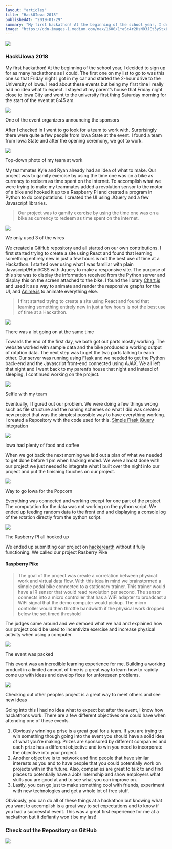 ```yaml
---
layout: "articles"
title: "HackUIowa 2018"
publishedAt: "2019-01-29"
summary: "My first hackathon! At the beginning of the school year, I decided to sign up for as many hackathons as I could."
image: "https://cdn-images-1.medium.com/max/1600/1*aSc4r2HsN03JEt3yStxLKg.png"
---
```


![](https://cdn-images-1.medium.com/max/1600/1*aSc4r2HsN03JEt3yStxLKg.png)

### HackUIowa 2018

My first hackathon! At the beginning of the school year, I decided to sign up
for as many hackathons as I could. The first one on my list to go to was this
one so that Friday night I got in my car and started the 2-hour drive to the
University of Iowa. I read about these events but being my first time I really
had no idea what to expect. I stayed at my parent’s house that Friday night
close to Iowa City and went to the university first thing Saturday morning for
the start of the event at 8:45 am.

![](https://cdn-images-1.medium.com/max/1600/1*cv2Nn3AypLbMDxCSCmwjZw.jpeg)

<span className="figcaption_hack">
  One of the event organizers announcing the sponsors
</span>

After I checked in I went to go look for a team to work with. Surprisingly there
were quite a few people from Iowa State at the event. I found a team from Iowa
State and after the opening ceremony, we got to work.

![](https://cdn-images-1.medium.com/max/1600/1*sLuD-_-xn3sbAobOZT5sjA.jpeg)

<span className="figcaption_hack">Top-down photo of my team at work</span>

My teammates Kyle and Ryan already had an idea of what to make. Our project was
to gamify exercise by using the time one was on a bike as currency to redeem as
time spent on the internet. To accomplish what we were trying to make my
teammates added a revolution sensor to the motor of a bike and hooked it up to a
Raspberry Pi and created a program in Python to do computations. I created the
UI using JQuery and a few Javascript libraries.

> Our project was to gamify exercise by using the time one was on a bike as
> currency to redeem as time spent on the internet.

![](https://cdn-images-1.medium.com/max/1600/1*7Jz4OPELNj3yl5HBpJ2spQ.jpeg)

<span className="figcaption_hack">We only used 3 of the wires</span>

We created a GitHub repository and all started on our own contributions. I first
started trying to create a site using React and found that learning something
entirely new in just a few hours is not the best use of time at a Hackathon. I
started over using what I was familiar with plain Javascript/Html/CSS with
Jquery to make a responsive site. The purpose of this site was to display the
information received from the Python server and display this on the screen
attached to the bike. I found the library [Chart.js](https://www.chartjs.org/)
and used it as a way to animate and render the responsive graphs for the UI, and
[Anime.js](https://animejs.com/) to animate everything else.

> I first started trying to create a site using React and found that learning
> something entirely new in just a few hours is not the best use of time at a
> Hackathon.

![](https://cdn-images-1.medium.com/max/1600/1*VvTFbNKj5H92rvqXhQHkcg.jpeg)

<span className="figcaption_hack">
  There was a lot going on at the same time
</span>

Towards the end of the first day, we both got out parts mostly working. The
website worked with sample data and the bike produced a working output of
rotation data. The next step was to get the two parts talking to each other. Our
server was running using [Flask ](http://flask.pocoo.org/)and we needed to get
the Python back-end and the Javascript front-end connected using AJAX. We all
left that night and I went back to my parent’s house that night and instead of
sleeping, I continued working on the project.

![](https://cdn-images-1.medium.com/max/1600/1*7Np-Ay8rgjwe11y-LUZRWQ.jpeg)

<span className="figcaption_hack">Selfie with my team</span>

Eventually, I figured out our problem. We were doing a few things wrong such as
file structure and the naming schemes so what I did was create a new project
that was the simplest possible way to have everything working. I created a
Repository with the code used for this. [Simple Flask jQuery
integration](https://github.com/Jonathannsegal/Simple_Flask_jQuery_integration)

![](https://cdn-images-1.medium.com/max/1600/1*hgm8-R1YrQ0_ch6-Z3_9FA.jpeg)

<span className="figcaption_hack">Iowa had plenty of food and coffee</span>

When we got back the next morning we laid out a plan of what we needed to get
done before 1 pm when hacking ended. We were almost done with our project we
just needed to integrate what I built over the night into our project and put
the finishing touches on our project.

![](https://cdn-images-1.medium.com/max/1600/1*_qAbbnt_xNf73pwUIVm5eg.jpeg)

<span className="figcaption_hack">Way to go Iowa for the Popcorn</span>

Everything was connected and working except for one part of the project. The
computation for the data was not working on the python script. We ended up
feeding random data to the front end and displaying a console log of the
rotation directly from the python script.

![](https://cdn-images-1.medium.com/max/1600/1*q4InHwbD__jGHyzDf8mI6g.jpeg)

<span className="figcaption_hack">The Rasberry PI all hooked up</span>

We ended up submitting our project on
[hackerearth](https://hackuiowa.hackerearth.com/sprints/hackuiowa-1/dashboard/da9328c/submission/)
without it fully functioning. We called our project Rasberry Pike

#### Raspberry Pike

> The goal of the project was create a correlation between physical work and
> virtual data flow. With this idea in mind we brainstormed a simple pedal bike
> connected to a stationary trainer. This trainer would have a IR sensor that
> would read revolution per second. The sensor connects into a micro controller
> that has a WiFi adapter to broadcast a WiFi signal that the demo computer would
> pickup. The micro controller would then throttle bandwidth if the physical work
> dropped below the set timed threshold

The judges came around and we demoed what we had and explained how our project
could be used to incentivize exercise and increase physical activity when using
a computer.

![](https://cdn-images-1.medium.com/max/1600/1*7kDrTMCHX4OTbygL_TyjEg.jpeg)

<span className="figcaption_hack">The event was packed</span>

This event was an incredible learning experience for me. Building a working
product in a limited amount of time is a great way to learn how to rapidly come
up with ideas and develop fixes for unforeseen problems.

![](https://cdn-images-1.medium.com/max/1600/1*_g7pQj1udj2cOcb7I7WUWA.jpeg)

<span className="figcaption_hack">
  Checking out other peoples project is a great way to meet others and see new
  ideas
</span>

Going into this I had no idea what to expect but after the event, I know how
hackathons work. There are a few different objectives one could have when
attending one of these events.

1.  Obviously winning a prise is a great goal for a team. If you are trying to win
    something though going into the event you should have a solid idea of what
    you're making. Prizes are sponsored by different companies and each prize has a
    different objective and to win you need to incorporate the objective into your
    project.
1.  Another objective is to network and find people that have similar interests as
    you and to have people that you could potentially work on projects with in the
    future. Also, companies are great to talk to and find places to potentially have
    a Job/ Internship and show employers what skills you are good at and to see what
    you can improve on.
1.  Lastly, you can go just to make something cool with friends, experiment with new
    technologies and get a whole lot of free stuff.

Obviously, you can do all of these things at a hackathon but knowing what you
want to accomplish is a great way to set expectations and to know if you had a
successful event. This was a great first experience for me at a hackathon but it
defiantly won't be my last!

### **Check out the Repository on GitHub**

![](https://cdn-images-1.medium.com/max/1600/1*YvXMYjngEGydxEHkrnvkLA.jpeg)
